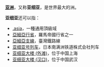 '''[[亚洲|亚洲]]'''，又称'''亚细亚'''，是世界最大的洲。

'''亚细亚'''还可以指：
* [[.asia|.asia]]，一種通用頂級域
* [[亞細亞行省|亞細亞行省]]，羅馬帝國行省之一
* [[亞細亞支線|亞細亞支線]]，臺灣鐵路線
* [[亚细亚号列车|亚细亚号列车]]，日本南满洲铁道株式会社列车
* [[亚细亚大楼_(外滩)|亚细亚大楼 (外滩)]]，位于中国上海
* [[亚细亚大楼_(汉口)|亚细亚大楼 (汉口)]]，位于中国武汉
{{Disambiguation|cat=三字译名消歧义}}